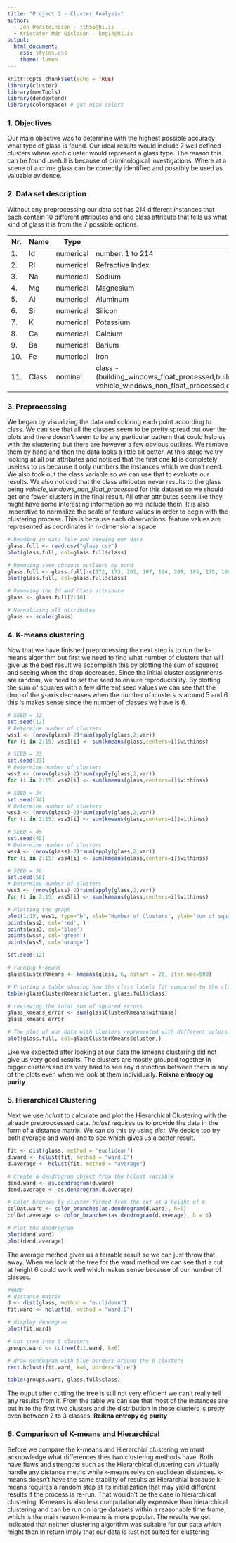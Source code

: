 ```yaml
---
title: "Project 3 - Cluster Analysis"
author: 
  - Jón Þorsteinsson - jth56@hi.is
  - Kristófer Már Gíslason - kmg14@hi.is
output: 
  html_document:
    css: styles.css
    theme: lumen
---
```




```r
knitr::opts_chunk$set(echo = TRUE)
library(cluster)
library(merTools)
library(dendextend)
library(colorspace) # get nice colors
```

### 1. Objectives

Our main obective was to determine with the highest possible accuracy what type of glass is found. Our ideal results would include 7 well defined clusters where each cluster would represent a glass type. The reason this can be found usefull is because of criminological investigations. Where at a scene of a crime glass can be correctly identified and possibly be used as valuable evidence.


### 2. Data set description

Without any preprocessing our data set has 214 different instances that each contain 10 different attributes and one class attribute that tells us what kind of glass it is from the 7 possible options.

| Nr. | Name | Type | Description |
| --- | ---- | ---- | ----------- |
| 1. | Id| numerical | number: 1 to 214 |
| 2. | RI| numerical | Refractive Index |
| 3. | Na| numerical | Sodium |
| 4. | Mg| numerical | Magnesium |
| 5. | Al| numerical | Aluminum |
| 6. | Si| numerical | Silicon |
| 7. | K | numerical | Potassium |
| 8. | Ca| numerical | Calcium|
| 9. | Ba |numerical | Barium |
| 10. |Fe |numerical | Iron| 
| 11. | Class | nominal | class - (building_windows_float_processed,building_windows_non_float_processed,vehicle_windows_float_processed, vehicle_windows_non_float_processed,containers,tableware,headlamps)|

### 3. Preprocessing

We began by visualizing the data and coloring each point according to class. We can see that all the classes seem to be pretty spread out over the plots and there doesn't seem to be any particular pattern that could help us with the clustering but there are however a few obvious outliers. We remove them by hand and then the data looks a little bit better. At this stage we try looking at all our attributes and noticed that the first one **Id** is completely useless to us because it only numbers the instances which we don't need. We also took out the class variable so we can use that to evaluate our results. We also noticed that the class attributes never results to the glass being *vehicle_windows_non_float_processed* for this dataset so we should get one fewer clusters in the final result. All other attributes seem like they might have some interesting information so we include them.
It is also imperative to normalize the scale of feature values in order to begin with the clustering process. This is because each observations' feature values are represented as coordinates in n-dimensional space


```r
# Reading in data file and viewing our data
glass.full <- read.csv("glass.csv")
plot(glass.full, col=glass.full$class)

# Removing some obvious outliers by hand
glass.full <- glass.full[-c(172, 173, 202, 107, 164, 208, 185, 175, 108, 186, 187),]
plot(glass.full, col=glass.full$class)

# Removing the Id and Class attribute
glass <- glass.full[2:10]

# Normalizing all attributes 
glass <- scale(glass)
```

### 4. K-means clustering

Now that we have finished preprocessing the next step is to run the k-means algorithm but first we need to find what number of clusters that will give us the best result we accomplish this by plotting the sum of squares and seeing when the drop decreases. Since the initial cluster assignments are random, we need to set the seed to ensure reproducibility. 
By plotting the sum of squares with a few different seed values we can see that the drop of the y-axis decreases when the number of clusters is around 5 and 6 this is makes sense since the number of classes we have is 6.

```r
# SEED = 12
set.seed(12)
# Determine number of clusters
wss1 <- (nrow(glass)-2)*sum(apply(glass,2,var))
for (i in 2:15) wss1[i] <- sum(kmeans(glass,centers=i)$withinss)

# SEED = 23
set.seed(23)
# Determine number of clusters
wss2 <- (nrow(glass)-2)*sum(apply(glass,2,var))
for (i in 2:15) wss2[i] <- sum(kmeans(glass,centers=i)$withinss)

# SEED = 34
set.seed(34)
# Determine number of clusters
wss3 <- (nrow(glass)-2)*sum(apply(glass,2,var))
for (i in 2:15) wss3[i] <- sum(kmeans(glass,centers=i)$withinss)

# SEED = 45
set.seed(45)
# Determine number of clusters
wss4 <- (nrow(glass)-2)*sum(apply(glass,2,var))
for (i in 2:15) wss4[i] <- sum(kmeans(glass,centers=i)$withinss)

# SEED = 56
set.seed(56)
# Determine number of clusters
wss5 <- (nrow(glass)-2)*sum(apply(glass,2,var))
for (i in 2:15) wss5[i] <- sum(kmeans(glass,centers=i)$withinss)

# Plotting the graph
plot(1:15, wss1, type="b", xlab="Number of Clusters", ylab="sum of squares")
points(wss2, col='red', )
points(wss3, col='blue')
points(wss4, col='green')
points(wss5, col='orange')
```


```r
set.seed(12)

# running k-means 
glassClusterKmeans <- kmeans(glass, 6, nstart = 20, iter.max=500)

# Printing a table showing how the class labels fit compared to the clusters. 
table(glassClusterKmeans$cluster, glass.full$class)

# reviewing the total sum of squared errors  
glass_kmeans_error <- sum(glassClusterKmeans$withinss)
glass_kmeans_error

# The plot of our data with clusters represented with different colors.
plot(glass.full, col=glassClusterKmeans$cluster,)
```
Like we expected after looking at our data the kmeans clustering did not give us very good results. The clusters are mostly grouped together in bigger clusters and it's very hard to see any distinction between them in any of the plots even when we look at them individually. **Reikna entropy og purity**

### 5. Hierarchical Clustering
Next we use *hclust* to calculate and plot the Hierarchical Clustering with the already preproccessed data. *hclust* requires us to provide the data in the form of a distance matrix. We can do this by using *dist*. We decide too try both average and ward and to see which gives us a better result.

```r

fit <- dist(glass, method = 'euclidean')
d.ward <- hclust(fit, method = "ward.D")
d.average <- hclust(fit, method = "average")

# Create a dendrogram object from the hclust variable
dend.ward <- as.dendrogram(d.ward)
dend.average <- as.dendrogram(d.average)

# Color brances by cluster formed from the cut at a height of 6
colDat.ward <- color_branches(as.dendrogram(d.ward), h=6)
colDat.average <- color_branches(as.dendrogram(d.average), h = 6)

# Plot the dendrogram 
plot(dend.ward)
plot(dend.average)
```

The average method gives us a terrable result se we can just throw that away. When we look at the tree for the ward method we can see that a cut at height 6 could work well which makes sense because of our number of classes.

```r
#WARD
# distance matrix
d <- dist(glass, method = "euclidean") 
fit.ward <- hclust(d, method = "ward.D")

# display dendogram
plot(fit.ward)

# cut tree into 6 clusters
groups.ward <- cutree(fit.ward, k=6)

# draw dendogram with blue borders around the 6 clusters 
rect.hclust(fit.ward, k=6, border="blue")

table(groups.ward, glass.full$class)
```


The ouput after cutting the tree is still not very efficient we can't really tell any results from it. From the table we can see that most of the instances are put in to the first two clusters and the distribution in those clusters is pretty even between 2 to 3 classes. **Reikna entropy og purity**


### 6. Comparison of K-means and Hierarchical

Before we compare the k-means and Hierarchial clustering we must acknowledge what differences thes two clustering methods have. Both have flaws and strengths such as the Hierarchical clustering can virtually handle any distance metric while k-means relys on euclidean distances. k-means doesn't have the same stability of results as Hierarchial because k-means requires a random step at its initialization that may yield different results if the process is re-run. That wouldn't be the case in hierarchical clustering.
K-means is also less computationally expensive than hierarchical clustering and can be run on large datasets within a reasonable time frame, which is the main reason k-means is more popular. 
The results we got indicated that neither clustering algorithm was suitable for our data which might then in return imply that our data is just not suited for clustering










